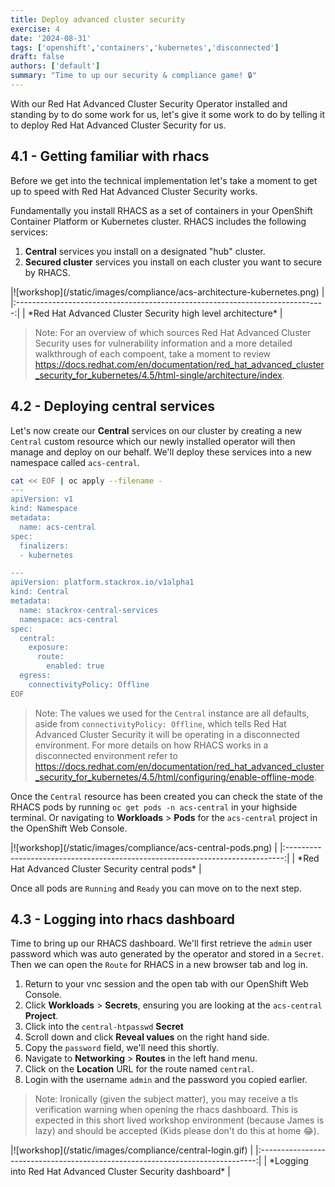 ```yaml
---
title: Deploy advanced cluster security
exercise: 4
date: '2024-08-31'
tags: ['openshift','containers','kubernetes','disconnected']
draft: false
authors: ['default']
summary: "Time to up our security & compliance game! 🔒"
---
```


With our Red Hat Advanced Cluster Security Operator installed and standing by to do some work for us, let's give it some work to do by telling it to deploy Red Hat Advanced Cluster Security for us.


## 4.1 - Getting familiar with rhacs

Before we get into the technical implementation let's take a moment to get up to speed with Red Hat Advanced Cluster Security works.

Fundamentally you install RHACS as a set of containers in your OpenShift Container Platform or Kubernetes cluster. RHACS includes the following services:

1. **Central** services you install on a designated "hub" cluster.
2. **Secured cluster** services you install on each cluster you want to secure by RHACS.

<Zoom>
|![workshop](/static/images/compliance/acs-architecture-kubernetes.png)         |
|:-----------------------------------------------------------------------------:|
| *Red Hat Advanced Cluster Security high level architecture*                   |
</Zoom>

> Note: For an overview of which sources Red Hat Advanced Cluster Security uses for vulnerability information and a more detailed walkthrough of each compoent, take a moment to review https://docs.redhat.com/en/documentation/red_hat_advanced_cluster_security_for_kubernetes/4.5/html-single/architecture/index.


## 4.2 - Deploying central services

Let's now create our **Central** services on our cluster by creating a new `Central` custom resource which our newly installed operator will then manage and deploy on our behalf. We'll deploy these services into a new namespace called `acs-central`.

```bash
cat << EOF | oc apply --filename -
---
apiVersion: v1
kind: Namespace
metadata:
  name: acs-central
spec:
  finalizers:
  - kubernetes

---
apiVersion: platform.stackrox.io/v1alpha1
kind: Central
metadata:
  name: stackrox-central-services
  namespace: acs-central
spec:
  central:
    exposure:
      route:
        enabled: true
  egress:
    connectivityPolicy: Offline
EOF
```

> Note: The values we used for the `Central` instance are all defaults, aside from `connectivityPolicy: Offline`, which tells Red Hat Advanced Cluster Security it will be operating in a disconnected environment. For more details on how RHACS works in a disconnected environment refer to https://docs.redhat.com/en/documentation/red_hat_advanced_cluster_security_for_kubernetes/4.5/html/configuring/enable-offline-mode.

Once the `Central` resource has been created you can check the state of the RHACS pods by running `oc get pods -n acs-central` in your highside terminal. Or navigating to **Workloads** > **Pods** for the `acs-central` project in the OpenShift Web Console.

<Zoom>
|![workshop](/static/images/compliance/acs-central-pods.png)                    |
|:-----------------------------------------------------------------------------:|
| *Red Hat Advanced Cluster Security central pods*                              |
</Zoom>

Once all pods are `Running` and `Ready` you can move on to the next step.


## 4.3 - Logging into rhacs dashboard

Time to bring up our RHACS dashboard. We'll first retrieve the `admin` user password which was auto generated by the operator and stored in a `Secret`. Then we can open the `Route` for RHACS in a new browser tab and log in.

1. Return to your vnc session and the open tab with our OpenShift Web Console.
2. Click **Workloads** > **Secrets**, ensuring you are looking at the `acs-central` **Project**.
3. Click into the `central-htpasswd` **Secret**
4. Scroll down and click **Reveal values** on the right hand side.
5. Copy the `password` field, we'll need this shortly.
6. Navigate to **Networking** > **Routes** in the left hand menu.
7. Click on the **Location** URL for the route named `central`.
8. Login with the username `admin` and the password you copied earlier.

> Note: Ironically (given the subject matter), you may receive a tls verification warning when opening the rhacs dashboard. This is expected in this short lived workshop environment (because James is lazy) and should be accepted (Kids please don't do this at home 😂).

<Zoom>
|![workshop](/static/images/compliance/central-login.gif)                       |
|:-----------------------------------------------------------------------------:|
| *Logging into Red Hat Advanced Cluster Security dashboard*                    |
</Zoom>


